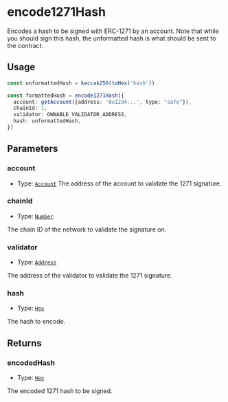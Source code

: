 # encode1271Hash

Encodes a hash to be signed with ERC-1271 by an account. Note that while you should sign this hash, the unformatted hash is what should be sent to the contract.

## Usage

```typescript copy
const unformattedHash = keccak256(toHex('hash'))

const formattedHash = encode1271Hash({
  account: getAccount({address: '0x1234...', type: "safe"}),
  chainId: 1,
  validator: OWNABLE_VALIDATOR_ADDRESS,
  hash: unformattedHash,
})
```

## Parameters

### account

- Type: [`Account`](/module-sdk/glossary/types#account)
The address of the account to validate the 1271 signature.

### chainId

- Type: [`Number`](https://viem.sh/docs/glossary/types#number)

The chain ID of the network to validate the signature on.

### validator

- Type: [`Address`](https://viem.sh/docs/glossary/types#address)

The address of the validator to validate the 1271 signature.

### hash

- Type: [`Hex`](https://viem.sh/docs/glossary/types#hex)

The hash to encode.

## Returns

### encodedHash

- Type: [`Hex`](https://viem.sh/docs/glossary/types#hex)

The encoded 1271 hash to be signed.
